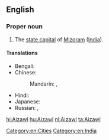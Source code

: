 ==English==
{{wikipedia}}

===Proper noun===
{{en-proper noun}}

# The [[state capital]] of [[Mizoram]] ([[India]]).

====Translations====
{{trans-top|capital of Mizoram, India}}
* Bengali: {{t|bn|আইজল|tr=Āijal|sc=Beng}}
* Chinese:
*: Mandarin: {{t+|cmn|艾藻爾|sc=Hani}}, {{t+|cmn|艾藻尔|tr=Àizǎo'ěr|sc=Hani}}
{{trans-mid}}
* Hindi: {{t|hi|आइजोल|tr=ā'ijōl}}
* Japanese: {{t|ja|アイザウル|tr=Aizauru}}
* Russian: {{t|ru|Аиджа́л|m}}, {{t|ru|Айза́ул|m}}
{{trans-bottom}}

[[Category:en:Cities]]
[[Category:en:India]]

[[hi:Aizawl]]
[[hu:Aizawl]]
[[nl:Aizawl]]
[[ta:Aizawl]]
